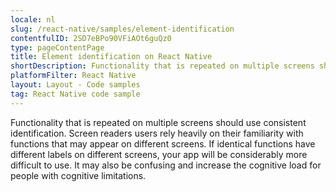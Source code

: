 ```yaml
---
locale: nl
slug: /react-native/samples/element-identification
contentfulID: 2SD7eBPo90VFiAOt6guQz0
type: pageContentPage
title: Element identification on React Native
shortDescription: Functionality that is repeated on multiple screens should use consistent identification.
platformFilter: React Native
layout: Layout - Code samples
tag: React Native code sample
---
```


Functionality that is repeated on multiple screens should use consistent identification. Screen readers users rely heavily on their familiarity with functions that may appear on different screens. If identical functions have different labels on different screens, your app will be considerably more difficult to use. It may also be confusing and increase the cognitive load for people with cognitive limitations.

<CodeSample id="element-identification" locale="nl" platform="react native"/>